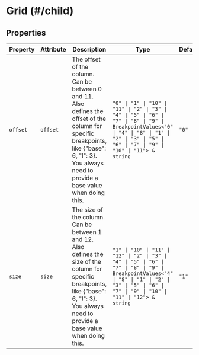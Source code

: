 # Grid (#/child)



<!-- Auto Generated Below -->


## Properties

| Property | Attribute | Description                                                                                                                                                                                           | Type                                                                                                                                                                                                    | Default |
| -------- | --------- | ----------------------------------------------------------------------------------------------------------------------------------------------------------------------------------------------------- | ------------------------------------------------------------------------------------------------------------------------------------------------------------------------------------------------------- | ------- |
| `offset` | `offset`  | The offset of the column. Can be between 0 and 11. Also defines the offset of the column for specific breakpoints, like {"base": 6, "l": 3}. You always need to provide a base value when doing this. | `"0" \| "1" \| "10" \| "11" \| "2" \| "3" \| "4" \| "5" \| "6" \| "7" \| "8" \| "9" \| BreakpointValues<"0" \| "4" \| "8" \| "1" \| "2" \| "3" \| "5" \| "6" \| "7" \| "9" \| "10" \| "11"> & string`   | `"0"`   |
| `size`   | `size`    | The size of the column. Can be between 1 and 12. Also defines the size of the column for specific breakpoints, like {"base": 6, "l": 3}. You always need to provide a base value when doing this.     | `"1" \| "10" \| "11" \| "12" \| "2" \| "3" \| "4" \| "5" \| "6" \| "7" \| "8" \| "9" \| BreakpointValues<"4" \| "8" \| "1" \| "2" \| "3" \| "5" \| "6" \| "7" \| "9" \| "10" \| "11" \| "12"> & string` | `"1"`   |